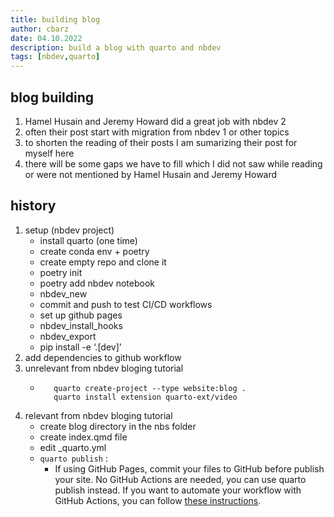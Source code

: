 ```yaml
---
title: building blog
author: cbarz
date: 04.10.2022
description: build a blog with quarto and nbdev
tags: [nbdev,quarto]
---
```


## blog building

1. Hamel Husain and Jeremy Howard did a great 
job with nbdev 2
1. often their post start with migration from nbdev 1 or other topics
1. to shorten the reading of their posts I am sumarizing their post for myself here
1. there will be some gaps we have to fill which I did not saw while reading or were not mentioned by Hamel Husain and Jeremy Howard

## history

1. setup (nbdev project)
    - install quarto (one time)
    - create conda env + poetry
    - create empty repo and clone it
    - poetry init
    - poetry add nbdev notebook 
    - nbdev_new
    - commit and push to test CI/CD workflows
    - set up github pages
    - nbdev_install_hooks
    - nbdev_export
    - pip install -e '.[dev]'
1. add dependencies to github workflow 
1. unrelevant from nbdev bloging tutorial
    - ```
      quarto create-project --type website:blog .
      quarto install extension quarto-ext/video
      ```
1. relevant from nbdev bloging tutorial
    - create blog directory in the nbs folder
    - create index.qmd file
    - edit _quarto.yml
    - `quarto publish` : 
        - If using GitHub Pages, commit your files to GitHub before publish your site.
         No GitHub Actions are needed, you can use quarto publish instead. 
         If you want to automate your workflow with GitHub Actions, you can follow 
         [these instructions](https://quarto.org/docs/publishing/quarto-pub.html#github-action).
